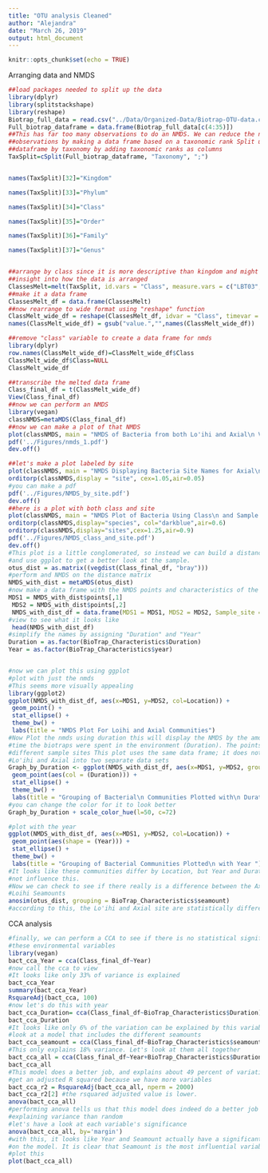 ```yaml
---
title: "OTU analysis Cleaned"
author: "Alejandra"
date: "March 26, 2019"
output: html_document
---
```


```r
knitr::opts_chunk$set(echo = TRUE)
```
Arranging data and NMDS
```r
##load packages needed to split up the data
library(dplyr)
library(splitstackshape)
library(reshape)
Biotrap_full_data = read.csv("../Data/Organized-Data/Biotrap-OTU-data.csv")
Full_biotrap_dataframe = data.frame(Biotrap_full_data[c(4:35)])
##This has far too many observations to do an NMDS. We can reduce the number of
##observations by making a data frame based on a taxonomic rank Split up the
##dataframe by taxonomy by adding taxonomic ranks as columns
TaxSplit=cSplit(Full_biotrap_dataframe, "Taxonomy", ";")


names(TaxSplit)[32]="Kingdom"

names(TaxSplit)[33]="Phylum"

names(TaxSplit)[34]="Class"

names(TaxSplit)[35]="Order"

names(TaxSplit)[36]="Family"

names(TaxSplit)[37]="Genus"


##arrange by class since it is more descriptive than kingdom and might give
##insight into how the data is arranged
ClassesMelt=melt(TaxSplit, id.vars = "Class", measure.vars = c("LBT03","LBT04","LBT05","LBT07","LBT08","LBT09","LBT10","LBT89", "LBT90", "LBT91" ,"LBT92" , "LBT93","LBT94", "LBT96","LBT97","LBT98","LBTL10","LBTL7","LBTL9A","AxBT01" , "AxBT03", "AxBT05", "AxBT08", "AxBT10", "AxBT18", "AxBT36", "AxBT38", "AxBT43", "AxBT44", "AxBT47", "AxBT66")) 
##make it a data frame
ClassesMelt_df = data.frame(ClassesMelt)
##now rearrange to wide format using "reshape" function
ClassMelt_wide_df = reshape(ClassesMelt_df, idvar = "Class", timevar = "variable", direction = "wide")
names(ClassMelt_wide_df) = gsub("value.","",names(ClassMelt_wide_df))

##remove "class" variable to create a data frame for nmds
library(dplyr)
row.names(ClassMelt_wide_df)=ClassMelt_wide_df$Class
ClassMelt_wide_df$Class=NULL
ClassMelt_wide_df

##transcribe the melted data frame
Class_final_df = t(ClassMelt_wide_df) 
View(Class_final_df)
##now we can perform an NMDS
library(vegan)
classNMDS=metaMDS(Class_final_df)
##now we can make a plot of that NMDS
plot(classNMDS, main = "NMDS of Bacteria from both Lo'ihi and Axial\n Vents")
pdf('../Figures/nmds_1.pdf')
dev.off()

##let's make a plot labeled by site
plot(classNMDS, main = "NMDS Displaying Bacteria Site Names for Axial\n and Lo'ihi")
orditorp(classNMDS,display = "site", cex=1.05,air=0.05)
#you can make a pdf
pdf('../Figures/NMDS_by_site.pdf')
dev.off()
##here is a plot with both class and site
plot(classNMDS, main = "NMDS Plot of Bacteria Using Class\n and Sample Site")
orditorp(classNMDS,display="species", col="darkblue",air=0.6)
orditorp(classNMDS,display="sites",cex=1.25,air=0.9)
pdf('../Figures/NMDS_class_and_site.pdf')
dev.off()
#This plot is a little conglomerated, so instead we can build a distance matrix
#and use ggplot to get a better look at the sample.
otus_dist = as.matrix((vegdist(Class_final_df, "bray")))
#perform and NMDS on the distance matrix
NMDS_with_dist = metaMDS(otus_dist)
#now make a data frame with the NMDS points and characteristics of the environment
MDS1 = NMDS_with_dist$points[,1]
 MDS2 = NMDS_with_dist$points[,2]
 NMDS_with_dist_df = data.frame(MDS1 = MDS1, MDS2 = MDS2, Sample_site = BioTrap_Characteristics$group, Location = BioTrap_Characteristics$seamount)#"group" is the sample site name in either Lo'ihi or Axial. 
#view to see what it looks like
 head(NMDS_with_dist_df)
#simplify the names by assigning "Duration" and "Year"
Duration = as.factor(BioTrap_Characteristics$Duration)
Year = as.factor(BioTrap_Characteristics$year)


#now we can plot this using ggplot
#plot with just the nmds
#This seems more visually appealing
library(ggplot2)
ggplot(NMDS_with_dist_df, aes(x=MDS1, y=MDS2, col=Location)) +
 geom_point() +
 stat_ellipse() +
 theme_bw() +
 labs(title = "NMDS Plot For Loihi and Axial Communities")
#Now Plot the nmds using duration this will display the NMDS by the amount of
#time the biotraps were spent in the environment (Duration). The points indicate
#different sample sites This plot uses the same data frame; it does not separate
#Lo'ihi and Axial into two separate data sets
Graph_by_Duration <- ggplot(NMDS_with_dist_df, aes(x=MDS1, y=MDS2, group=Location, col=Location)) +
 geom_point(aes(col = (Duration))) +
 stat_ellipse() +
 theme_bw() +
 labs(title = "Grouping of Bacterial\n Communities Plotted with\n Duration", col= "Duration and Seamount")
#you can change the color for it to look better
Graph_by_Duration + scale_color_hue(l=50, c=72)

#plot with the year
ggplot(NMDS_with_dist_df, aes(x=MDS1, y=MDS2, col=Location)) +
 geom_point(aes(shape = (Year))) +
 stat_ellipse() +
 theme_bw() +
 labs(title = "Grouping of Bacterial Communities Plotted\n with Year ")
#It looks like these communities differ by Location, but Year and Duration do
#not influence this.
#Now we can check to see if there really is a difference between the Axial and
#Loihi Seamounts
anosim(otus_dist, grouping = BioTrap_Characteristics$seamount) 
#according to this, the Lo'ihi and Axial site are statistically different

```
CCA analysis
```r
#finally, we can perform a CCA to see if there is no statistical significance in
#these environmental variables
library(vegan)
bact_cca_Year = cca(Class_final_df~Year)
#now call the cca to view
#It looks like only 33% of variance is explained
bact_cca_Year
summary(bact_cca_Year)
RsquareAdj(bact_cca, 100)
#now let's do this with year
bact_cca_Duration= cca(Class_final_df~BioTrap_Characteristics$Duration)
bact_cca_Duration
#It looks like only 6% of the variation can be explained by this variable let's
#look at a model that includes the different seamounts
bact_cca_seamount = cca(Class_final_df~BioTrap_Characteristics$seamount)
#This only explains 18% variance. Let's look at them all together
bact_cca_all = cca(Class_final_df~Year+BioTrap_Characteristics$Duration+BioTrap_Characteristics$seamount)
bact_cca_all
#This model does a better job, and explains about 49 percent of variation let's
#get an adjusted R squared because we have more variables
bact_cca_r2 = RsquareAdj(bact_cca_all, nperm = 2000)
bact_cca_r2[2] #the rsquared adjusted value is lower.
anova(bact_cca_all)
#performing anova tells us that this model does indeed do a better job of
#explaining variance than random
#let's have a look at each variable's significance
anova(bact_cca_all, by='margin')
#with this, it looks like Year and Seamount actually have a significant effect
#on the model. It is clear that Seamount is the most influential variable
#plot this
plot(bact_cca_all)
```




